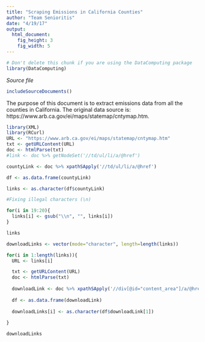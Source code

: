 ```yaml
---
title: "Scraping Emissions in California Counties"
author: "Team Senioritis"
date: "4/19/17"
output: 
  html_document:
    fig_height: 3
    fig_width: 5
---
```

<!-- Don't edit in between this line and the one below -->
```r
# Don't delete this chunk if you are using the DataComputing package
library(DataComputing)
```
*Source file* 
```r
includeSourceDocuments()
```
<!-- Don't edit the material above this line -->

The purpose of this document is to extract emissions data from all the counties in California. 
The original data source is:
https://www.arb.ca.gov/ei/maps/statemap/cntymap.htm.


```r
library(XML)
library(RCurl)
URL <- "https://www.arb.ca.gov/ei/maps/statemap/cntymap.htm"
txt <- getURLContent(URL)
doc <- htmlParse(txt)
#link <- doc %>% getNodeSet('//td/ul/li/a/@href')

countyLink <- doc %>% xpathSApply('//td/ul/li/a/@href')

df <- as.data.frame(countyLink)

links <- as.character(df$countyLink)

#Fixing illegal characters (\n)

for(i in 19:20){
  links[i] <- gsub("\\n", "", links[i])
}

links

```



```r

downloadLinks <- vector(mode="character", length=length(links))

for(i in 1:length(links)){
  URL <- links[i]

  txt <- getURLContent(URL)
  doc <- htmlParse(txt)
    
  downloadLink <- doc %>% xpathSApply('//div[@id="content_area"]/a/@href')
  
  df <- as.data.frame(downloadLink)
  
  downloadLinks[i] <- as.character(df$downloadLink[1])
  
}

downloadLinks

```


